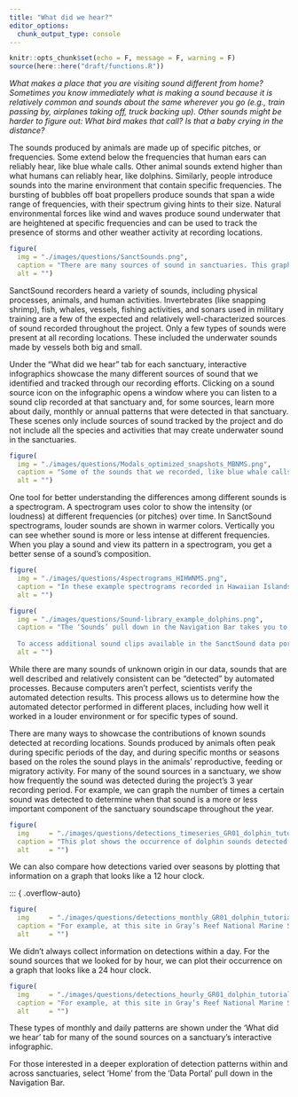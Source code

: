 ```yaml
---
title: "What did we hear?"
editor_options: 
  chunk_output_type: console
---
```


```r
knitr::opts_chunk$set(echo = F, message = F, warning = F)
source(here::here("draft/functions.R"))
```

_What makes a place that you are visiting sound different from home? Sometimes you know immediately what is making a sound because it is relatively common and sounds about the same wherever you go (e.g., train passing by, airplanes taking off, truck backing up). Other sounds might be harder to figure out: What bird makes that call? Is that a baby crying in the distance?_

The sounds produced by animals are made up of specific pitches, or frequencies. Some extend below the frequencies that human ears can reliably hear, like blue whale calls. Other animal sounds extend higher than what humans can reliably hear, like dolphins. Similarly, people introduce sounds into the marine environment that contain specific frequencies. The bursting of bubbles off boat propellers produce sounds that span a wide range of frequencies, with their spectrum giving hints to their size. Natural environmental forces like wind and waves produce sound underwater that are heightened at specific frequencies and can be used to track the presence of storms and other weather activity at recording locations.

```r
figure(
  img = "./images/questions/SanctSounds.png",
  caption = "There are many sources of sound in sanctuaries. This graphic highlights the sound sources that we focused on in the SanctSound project, including physical (purple bar), animal (green) and human-made (orange). The width of the bars indicates the range of frequencies (or pitches) that are typical of that sound source. For comparison, the yellow bar shows the hearing range of humans in air, and is also the range of frequencies that were recorded by SanctSound hydrophones.",
  alt = "")
```

SanctSound recorders heard a variety of sounds, including physical processes, animals, and human activities. Invertebrates (like snapping shrimp), fish, whales, vessels, fishing activities, and sonars used in military training are a few of the expected and relatively well-characterized sources of sound recorded throughout the project. Only a few types of sounds were present at all recording locations. These included the underwater sounds made by vessels both big and small. 

Under the “What did we hear” tab for each sanctuary, interactive infographics showcase the many different sources of sound that we identified and tracked through our recording efforts. Clicking on a sound source icon on the infographic opens a window where you can listen to a sound clip recorded at that sanctuary and, for some sources, learn more about daily, monthly or annual patterns that were detected in that sanctuary. These scenes only include sources of sound tracked by the project and do not include all the species and activities that may create underwater sound in the sanctuaries.

::: { .overflow-auto}

```r
figure(
  img = "./images/questions/Modals_optimized_snapshots_MBNMS.png",
  caption = "Some of the sounds that we recorded, like blue whale calls, extend below the frequencies that human ears can easily hear and that the speakers on typical electronic devices can reliably produce. For these cases, we have included the original sound clip recorded as well as a version of the clip optimized for human hearing. In addition to providing sound clips of specific sound sources, we also wanted to provide examples of what it sounds like when some of these sound sources co-occur. These “soundscape snapshots” help illustrate what the sanctuary sounds like in a certain place and time.",
  alt = "")
```

:::

One tool for better understanding the differences among different sounds is a spectrogram. A spectrogram uses color to show the intensity (or loudness) at different frequencies (or pitches) over time. In SanctSound spectrograms, louder sounds are shown in warmer colors. Vertically you can see whether sound is more or less intense at different frequencies. When you play a sound and view its pattern in a spectrogram, you get a better sense of a sound’s composition. 

::: { .overflow-auto}

```r
figure(
  img = "./images/questions/4spectrograms_HIHWNMS.png",
  caption = "In these example spectrograms recorded in Hawaiian Islands Humpback Whale National Marine Sanctuary, you can see and hear the varied pitches and note types that make up humpback whale songs, the simpler and highly repetitive clicks made by sperm whales, the blurry underwater signature of rain on the ocean’s surface, and the lower frequency blade signature made by the propellor of a nearby vessel.",
  alt = "")
```
:::

```r
figure(
  img = "./images/questions/Sound-library_example_dolphins.png",
  caption = "The ‘Sounds’ pull down in the Navigation Bar takes you to the **[Example Sounds](./sounds.html)** page, which contains all the sound clips available through the interactive infographics across all eight sanctuaries. 
  
  To access additional sound clips available in the SanctSound data portal, select ‘Sound Library’ under the ‘Data Portal’ pull down in the Navigation Bar.",
  alt = "")
```

While there are many sounds of unknown origin in our data, sounds that are well described and relatively consistent can be “detected” by automated processes. Because computers aren’t perfect, scientists verify the automated detection results. This process allows us to determine how the automated detector performed in different places, including how well it worked in a louder environment or for specific types of sound. 

There are many ways to showcase the contributions of known sounds detected at recording locations. Sounds produced by animals often peak during specific periods of the day, and during specific months or seasons based on the roles the sound plays in the animals’ reproductive, feeding or migratory activity. For many of the sound sources in a sanctuary, we show how frequently the sound was detected during the project’s 3 year recording period. For example, we can graph the number of times a certain sound was detected to determine when that sound is a more or less important component of the sanctuary soundscape throughout the year.


```r
figure(
  img     = "./images/questions/detections_timeseries_GR01_dolphin_tutorial.png",
  caption = "This plot shows the occurrence of dolphin sounds detected at a listening station in Gray’s Reef National Marine Sanctuary.",
  alt     = "")
```

We can also compare how detections varied over seasons by plotting that information on a graph that looks like a 12 hour clock.

::: { .overflow-auto}

```r
figure(
  img     = "./images/questions/detections_monthly_GR01_dolphin_tutorial.png",
  caption = "For example, at this site in Gray’s Reef National Marine Sanctuary, dolphin sounds were recorded most often in the winter months with some degree of variability in all months (grey band) during the three years of recording effort.",
  alt     = "")
```

We didn’t always collect information on detections within a day. For the sound sources that we looked for by hour, we can plot their occurrence on a graph that looks like a 24 hour clock. 

::: { .overflow-auto}

```r
figure(
  img     = "./images/questions/detections_hourly_GR01_dolphin_tutorial.png",
  caption = "For example, at this site in Gray’s Reef National Marine Sanctuary, dolphin sounds were detected across all hours of the day but tended to be detected more during nighttime hours.",
  alt     = "")
```

These types of monthly and daily patterns are shown under the ‘What did we hear’ tab for many of the sound sources on a sanctuary’s interactive infographic. 

For those interested in a deeper exploration of detection patterns within and across sanctuaries, select ‘Home’ from the ‘Data Portal’ pull down in the Navigation Bar.

:::
